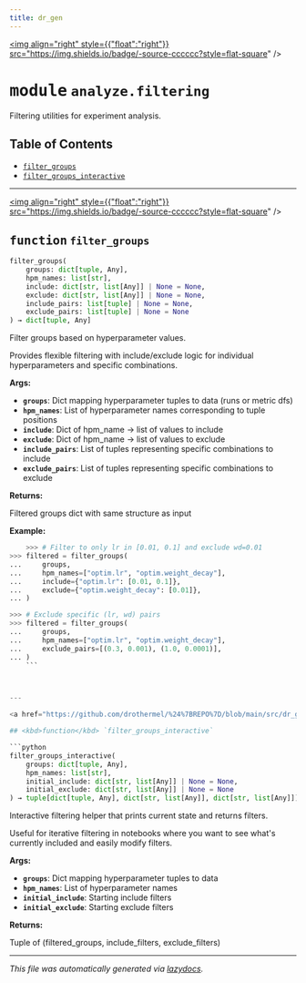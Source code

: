 ```yaml
---
title: dr_gen
---
```


<a href="https://github.com/drothermel/%24%7BREPO%7D/blob/main/src/dr_gen/analyze/filtering.py"><img align="right" style={{"float":"right"}} src="https://img.shields.io/badge/-source-cccccc?style=flat-square" /></a>

# <kbd>module</kbd> `analyze.filtering`
Filtering utilities for experiment analysis.


## Table of Contents
- [`filter_groups`](./dr_gen.analyze.filtering#function-filter-groups)
- [`filter_groups_interactive`](./dr_gen.analyze.filtering#function-filter-groups-interactive)



---

<a href="https://github.com/drothermel/%24%7BREPO%7D/blob/main/src/dr_gen/analyze/filtering.py#L6"><img align="right" style={{"float":"right"}} src="https://img.shields.io/badge/-source-cccccc?style=flat-square" /></a>

## <kbd>function</kbd> `filter_groups`

```python
filter_groups(
    groups: dict[tuple, Any],
    hpm_names: list[str],
    include: dict[str, list[Any]] | None = None,
    exclude: dict[str, list[Any]] | None = None,
    include_pairs: list[tuple] | None = None,
    exclude_pairs: list[tuple] | None = None
) → dict[tuple, Any]
```

Filter groups based on hyperparameter values.

Provides flexible filtering with include/exclude logic for individual
hyperparameters and specific combinations.


**Args:**

- <b>`groups`</b>: Dict mapping hyperparameter tuples to data (runs or metric dfs)
- <b>`hpm_names`</b>: List of hyperparameter names corresponding to tuple positions
- <b>`include`</b>: Dict of hpm_name -> list of values to include
- <b>`exclude`</b>: Dict of hpm_name -> list of values to exclude
- <b>`include_pairs`</b>: List of tuples representing specific combinations to include
- <b>`exclude_pairs`</b>: List of tuples representing specific combinations to exclude


**Returns:**

Filtered groups dict with same structure as input


**Example:**

```python
    >>> # Filter to only lr in [0.01, 0.1] and exclude wd=0.01
>>> filtered = filter_groups(
...     groups,
...     hpm_names=["optim.lr", "optim.weight_decay"],
...     include={"optim.lr": [0.01, 0.1]},
...     exclude={"optim.weight_decay": [0.01]},
... )

>>> # Exclude specific (lr, wd) pairs
>>> filtered = filter_groups(
...     groups,
...     hpm_names=["optim.lr", "optim.weight_decay"],
...     exclude_pairs=[(0.3, 0.001), (1.0, 0.0001)],
... )
    ```



---

<a href="https://github.com/drothermel/%24%7BREPO%7D/blob/main/src/dr_gen/analyze/filtering.py#L89"><img align="right" style={{"float":"right"}} src="https://img.shields.io/badge/-source-cccccc?style=flat-square" /></a>

## <kbd>function</kbd> `filter_groups_interactive`

```python
filter_groups_interactive(
    groups: dict[tuple, Any],
    hpm_names: list[str],
    initial_include: dict[str, list[Any]] | None = None,
    initial_exclude: dict[str, list[Any]] | None = None
) → tuple[dict[tuple, Any], dict[str, list[Any]], dict[str, list[Any]]]
```

Interactive filtering helper that prints current state and returns filters.

Useful for iterative filtering in notebooks where you want to see what's
currently included and easily modify filters.


**Args:**

- <b>`groups`</b>: Dict mapping hyperparameter tuples to data
- <b>`hpm_names`</b>: List of hyperparameter names
- <b>`initial_include`</b>: Starting include filters
- <b>`initial_exclude`</b>: Starting exclude filters


**Returns:**

Tuple of (filtered_groups, include_filters, exclude_filters)





---

_This file was automatically generated via [lazydocs](https://github.com/ml-tooling/lazydocs)._
